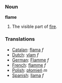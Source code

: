 === Noun ===

'''flame'''

# The visible part of [[fire]].

=== Translations ===
*[[Catalan]]: [[flama]] ''f''
*[[Dutch]]: [[vlam]] ''f''
*[[German]]: [[Flamme]] ''f''
*[[French]]: [[flamme]] ''f''
*[[Polish]]: [[płomień]] ''m''
*[[Spanish]]: [[llama]] ''f''